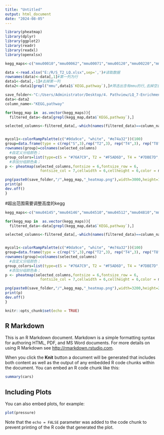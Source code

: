 ```yaml
---
title: "Untitled"
output: html_document
date: "2024-08-05"
---
```

```r
library(pheatmap)
library(dplyr)
library(ggplot2)
library(readr)
library(readxl)
library(openxlsx)
```


```r
kegg_maps<-c("mmu00010","mmu00062","mmu00071","mmu00120","mmu00220","mmu00250","mmu00280","mmu00310","mmu00340","mmu00350","mmu00380","mmu00410","mmu00470","mmu00510","mmu00561","mmu00620","mmu00640","mmu00650","mmu00760","mmu00980","mmu00982","mmu01040","mmu03320","mmu04145","mmu04146","mmu04260","mmu04261","mmu04510","mmu04512","mmu04540","mmu04810","mmu04913","mmu04936","mmu04974","mmu05100","mmu05132","mmu05205","mmu05206","mmu05410","mmu05414")
```


```r
data <-read.xlsx("E:/R/S_T2_LQ.xlsx",sep=',')#读取数据
rownames(data)<-data[,1]#第一列为行
data1<-data[,-1]#去掉第一列
data2<-data1[grepl("mmu",data1$`KEGG,pathway`),]#筛选出含有mmu的行,去掉空白行
```



```r
save_folder<-"C:/Users/Administrator/Desktop/4. Pathview/LQ_7-Enrichment_pathway_image/T2vsS/heatmap"
data<-data2
column_name<-"KEGG,pathway"
```
 
```r
for(kegg_map in  as.vector(kegg_maps)){
  filtered_data<-data[grepl(kegg_map,data$`KEGG,pathway`),]

selected_columns<-filtered_data[,-which(names(filtered_data)==column_name)]


mycol1<-colorRampPalette(c("#0da9ce", "white", "#e74a32"))(100)
group=data.frame(type = c(rep("S",3),rep("T2",3), rep("T4",3), rep("T8",3)))
rownames(group)=colnames(selected_columns)
  #自定义分组颜色；
group_colors=list(type=c(S = "#76A7C9", T2 = "#F5AD6D", T4 = "#7DBE7D",T8 = "#DB797A"))
  #添加分组颜色条；
p <- pheatmap(selected_columns,fontsize = 6,fontsize_row = 6,
                fontsize_col = 7,cellwidth = 6,cellheight = 6,color = mycol1,border="white",treeheight_col=6,treeheight_row = 6,cluster_cols = F,gaps_col=c(3,6,9),annotation_col=group,annotation_color=group_colors)

png(paste0(save_folder,"/",kegg_map,"_heatmap.png"),width=3000,height=1440,res=1200)#存储为png格式,分辨率
print(p)
dev.off()
}
```

#超出范围需要调整高度的kegg
```r
kegg_maps<-c("mmu04145","mmu04146","mmu04510","mmu04512","mmu04810","mmu05132","mmu05205","mmu05410","mmu05414")
```

```r
for(kegg_map in  as.vector(kegg_maps)){
  filtered_data<-data[grepl(kegg_map,data$`KEGG,pathway`),]

selected_columns<-filtered_data[,-which(names(filtered_data)==column_name)]


mycol1<-colorRampPalette(c("#0da9ce", "white", "#e74a32"))(100)
group=data.frame(type = c(rep("S",3),rep("T2",3), rep("T4",3), rep("T8",3)))
rownames(group)=colnames(selected_columns)
  #自定义分组颜色；
group_colors=list(type=c(S = "#76A7C9", T2 = "#F5AD6D", T4 = "#7DBE7D",T8 = "#DB797A"))
  #添加分组颜色条；
p <- pheatmap(selected_columns,fontsize = 6,fontsize_row = 6,
                fontsize_col = 7,cellwidth = 6,cellheight = 6,color = mycol1,border="white",treeheight_col=6,treeheight_row = 6,cluster_cols = F,gaps_col=c(3,6,9),annotation_col=group,annotation_color=group_colors)

png(paste0(save_folder,"/",kegg_map,"_heatmap.png"),width=3200,height=2200,res=1200)#存储为png格式,分辨率
print(p)
dev.off()
}
```



 














```r
knitr::opts_chunk$set(echo = TRUE)
```

## R Markdown

This is an R Markdown document. Markdown is a simple formatting syntax for authoring HTML, PDF, and MS Word documents. For more details on using R Markdown see <http://rmarkdown.rstudio.com>.

When you click the **Knit** button a document will be generated that includes both content as well as the output of any embedded R code chunks within the document. You can embed an R code chunk like this:

```r
summary(cars)
```

## Including Plots

You can also embed plots, for example:

```r
plot(pressure)
```

Note that the `echo = FALSE` parameter was added to the code chunk to prevent printing of the R code that generated the plot.
